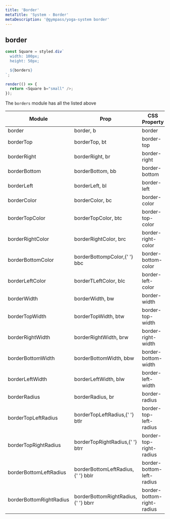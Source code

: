 ```yaml
---
title: 'Border'
metaTitle: 'System - Border'
metaDescription: '@gympass/yoga-system border'
---
```


## border

```javascript state
const Square = styled.div`
  width: 100px;
  height: 50px;

  ${borders}
`;

render(() => {
  return <Square b="small" />;
});
```

The `borders` module has all the listed above

<table>
  <thead>
    <tr>
      <th>Module</th>
      <th>Prop</th>
      <th>CSS Property</th>
    </tr>
  </thead>
  <tbody>
    <tr>
      <td>
        <inlineCode>border</inlineCode>
      </td>
      <td>
        <inlineCode>border</inlineCode>, <inlineCode>b</inlineCode>
      </td>
      <td>
        <inlineCode>border</inlineCode>
      </td>
    </tr>
    <tr>
      <td>
        <inlineCode>borderTop</inlineCode>
      </td>
      <td>
        <inlineCode>borderTop</inlineCode>, <inlineCode>bt</inlineCode>
      </td>
      <td>
        <inlineCode>border-top</inlineCode>
      </td>
    </tr>
    <tr>
      <td>
        <inlineCode>borderRight</inlineCode>
      </td>
      <td>
        <inlineCode>borderRight</inlineCode>, <inlineCode>br</inlineCode>
      </td>
      <td>
        <inlineCode>border-right</inlineCode>
      </td>
    </tr>
    <tr>
      <td>
        <inlineCode>borderBottom</inlineCode>
      </td>
      <td>
        <inlineCode>borderBottom</inlineCode>, <inlineCode>bb</inlineCode>
      </td>
      <td>
        <inlineCode>border-bottom</inlineCode>
      </td>
    </tr>
    <tr>
      <td>
        <inlineCode>borderLeft</inlineCode>
      </td>
      <td>
        <inlineCode>borderLeft</inlineCode>, <inlineCode>bl</inlineCode>
      </td>
      <td>
        <inlineCode>border-left</inlineCode>
      </td>
    </tr>
    <tr>
      <td>
        <inlineCode>borderColor</inlineCode>
      </td>
      <td>
        <inlineCode>borderColor</inlineCode>, <inlineCode>bc</inlineCode>
      </td>
      <td>
        <inlineCode>border-color</inlineCode>
      </td>
    </tr>
    <tr>
      <td>
        <inlineCode>borderTopColor</inlineCode>
      </td>
      <td>
        <inlineCode>borderTopColor</inlineCode>, <inlineCode>btc</inlineCode>
      </td>
      <td>
        <inlineCode>border-top-color</inlineCode>
      </td>
    </tr>
    <tr>
      <td>
        <inlineCode>borderRightColor</inlineCode>
      </td>
      <td>
        <inlineCode>borderRightColor</inlineCode>, <inlineCode>brc</inlineCode>
      </td>
      <td>
        <inlineCode>border-right-color</inlineCode>
      </td>
    </tr>
    <tr>
      <td>
        <inlineCode>borderBottomColor</inlineCode>
      </td>
      <td>
        <inlineCode>borderBottompColor</inlineCode>,{' '}
        <inlineCode>bbc</inlineCode>
      </td>
      <td>
        <inlineCode>border-bottom-color</inlineCode>
      </td>
    </tr>
    <tr>
      <td>
        <inlineCode>borderLeftColor</inlineCode>
      </td>
      <td>
        <inlineCode>borderTLeftColor</inlineCode>, <inlineCode>blc</inlineCode>
      </td>
      <td>
        <inlineCode>border-left-color</inlineCode>
      </td>
    </tr>
    <tr>
      <td>
        <inlineCode>borderWidth</inlineCode>
      </td>
      <td>
        <inlineCode>borderWidth</inlineCode>, <inlineCode>bw</inlineCode>
      </td>
      <td>
        <inlineCode>border-width</inlineCode>
      </td>
    </tr>
    <tr>
      <td>
        <inlineCode>borderTopWidth</inlineCode>
      </td>
      <td>
        <inlineCode>borderTopWidth</inlineCode>, <inlineCode>btw</inlineCode>
      </td>
      <td>
        <inlineCode>border-top-width</inlineCode>
      </td>
    </tr>
    <tr>
      <td>
        <inlineCode>borderRightWidth</inlineCode>
      </td>
      <td>
        <inlineCode>borderRightWidth</inlineCode>, <inlineCode>brw</inlineCode>
      </td>
      <td>
        <inlineCode>border-right-width</inlineCode>
      </td>
    </tr>
    <tr>
      <td>
        <inlineCode>borderBottomWidth</inlineCode>
      </td>
      <td>
        <inlineCode>borderBottomWidth</inlineCode>, <inlineCode>bbw</inlineCode>
      </td>
      <td>
        <inlineCode>border-bottom-width</inlineCode>
      </td>
    </tr>
    <tr>
      <td>
        <inlineCode>borderLeftWidth</inlineCode>
      </td>
      <td>
        <inlineCode>borderLeftWidth</inlineCode>, <inlineCode>blw</inlineCode>
      </td>
      <td>
        <inlineCode>border-left-width</inlineCode>
      </td>
    </tr>
    <tr>
      <td>
        <inlineCode>borderRadius</inlineCode>
      </td>
      <td>
        <inlineCode>borderRadius</inlineCode>, <inlineCode>br</inlineCode>
      </td>
      <td>
        <inlineCode>border-radius</inlineCode>
      </td>
    </tr>
    <tr>
      <td>
        <inlineCode>borderTopLeftRadius</inlineCode>
      </td>
      <td>
        <inlineCode>borderTopLeftRadius</inlineCode>,{' '}
        <inlineCode>btlr</inlineCode>
      </td>
      <td>
        <inlineCode>border-top-left-radius</inlineCode>
      </td>
    </tr>
    <tr>
      <td>
        <inlineCode>borderTopRightRadius</inlineCode>
      </td>
      <td>
        <inlineCode>borderTopRightRadius</inlineCode>,{' '}
        <inlineCode>btrr</inlineCode>
      </td>
      <td>
        <inlineCode>border-top-right-radius</inlineCode>
      </td>
    </tr>
    <tr>
      <td>
        <inlineCode>borderBottomLeftRadius</inlineCode>
      </td>
      <td>
        <inlineCode>borderBottomLeftRadius</inlineCode>,{' '}
        <inlineCode>bblr</inlineCode>
      </td>
      <td>
        <inlineCode>border-bottom-left-radius</inlineCode>
      </td>
    </tr>
    <tr>
      <td>
        <inlineCode>borderBottomRightRadius</inlineCode>
      </td>
      <td>
        <inlineCode>borderBottomRightRadius</inlineCode>,{' '}
        <inlineCode>bbrr</inlineCode>
      </td>
      <td>
        <inlineCode>border-bottom-right-radius</inlineCode>
      </td>
    </tr>
  </tbody>
</table>
